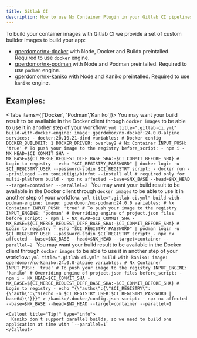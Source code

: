 ```yaml
---
title: Gitlab CI
description: How to use Nx Container Plugin in your Gitlab CI pipelines
---
```


To build your container images with Gitlab CI we provide a set of custom builder images to build your app:

- [gperdomor/nx-docker](https://hub.docker.com/r/gperdomor/nx-docker) with Node, Docker and Buildx preintalled. Required to use `docker` engine.
- [gperdomor/nx-podman](https://hub.docker.com/r/gperdomor/nx-podman) with Node and Podman preintalled. Required to use `podman` engine.
- [gperdomor/nx-kaniko](https://hub.docker.com/r/gperdomor/nx-kaniko) with Node and Kaniko preintalled. Required to use `kaniko` engine.

## Examples:

<Tabs items={['Docker', 'Podman','Kaniko']}>
  <Tab value="Docker">
    You may want your build result to be available in the Docker client through `docker images` to be able to use it in another step of your workflow:
    ```yml title=".gitlab-ci.yml"
    build-with-docker-engine:
      image: gperdomor/nx-docker:24.0.0-alpine
      services:
        - docker:20.10.21-dind
      variables:
        # Docker config
        DOCKER_BUILDKIT: 1
        DOCKER_DRIVER: overlay2
        # Nx Container
        INPUT_PUSH: 'true' # To push your image to the registry
      before_script:
        - npm i
        - NX_HEAD=$CI_COMMIT_SHA
        - NX_BASE=${CI_MERGE_REQUEST_DIFF_BASE_SHA:-$CI_COMMIT_BEFORE_SHA}
        # Login to registry
        - echo "$CI_REGISTRY_PASSWORD" | docker login -u $CI_REGISTRY_USER --password-stdin $CI_REGISTRY
      script:
        - docker run --privileged --rm tonistiigi/binfmt --install all # required only for multi-platform build
        - npx nx affected --base=$NX_BASE --head=$NX_HEAD --target=container --parallel=2
    ```
  </Tab>
  <Tab value="Podman">
    You may want your build result to be available in the Docker client through `docker images` to be able to use it in another step of your workflow:
    ```yml title=".gitlab-ci.yml"
    build-with-podman-engine:
      image: gperdomor/nx-podman:24.0.0
      variables:
        # Nx Container
        INPUT_PUSH: 'true' # To push your image to the registry
        INPUT_ENGINE: 'podman' # Overriding engine of project.json files
      before_script:
        - npm i
        - NX_HEAD=$CI_COMMIT_SHA
        - NX_BASE=${CI_MERGE_REQUEST_DIFF_BASE_SHA:-$CI_COMMIT_BEFORE_SHA}
        # Login to registry
        - echo "$CI_REGISTRY_PASSWORD" | podman login -u $CI_REGISTRY_USER --password-stdin $CI_REGISTRY
      script:
        - npx nx affected --base=$NX_BASE --head=$NX_HEAD --target=container --parallel=2
    ```
  </Tab>
  <Tab value="Kaniko">
    You may want your build result to be available in the Docker client through `docker images` to be able to use it in another step of your workflow:
    ```yml title=".gitlab-ci.yml"
    build-with-kaniko:
      image: gperdomor/nx-kaniko:24.0.0-alpine
      variables:
        # Nx Container
        INPUT_PUSH: 'true' # To push your image to the registry
        INPUT_ENGINE: 'kaniko' # Overriding engine of project.json files
      before_script:
        - npm i
        - NX_HEAD=$CI_COMMIT_SHA
        - NX_BASE=${CI_MERGE_REQUEST_DIFF_BASE_SHA:-$CI_COMMIT_BEFORE_SHA}
        # Login to registry
        - echo "{\"auths\":{\"$CI_REGISTRY\":{\"auth\":\"$(echo -n $CI_REGISTRY_USER:$CI_REGISTRY_PASSWORD | base64)\"}}}" > /kaniko/.docker/config.json
      script:
        - npx nx affected --base=$NX_BASE --head=$NX_HEAD --target=container --parallel=1
    ```

    <Callout title="Tip!" type="info">
      Kaniko don't support parallel builds, so we need to build one application at time with `--parallel=1`
    </Callout>

  </Tab>
</Tabs>
